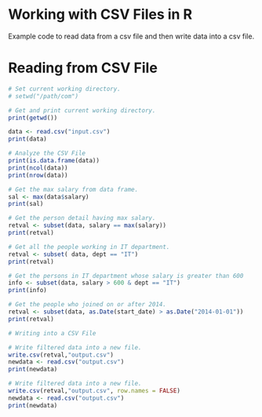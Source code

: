 # Working with CSV Files in R

Example code to read data from a csv file and then write data into a csv file.

# Reading from CSV File

```r

# Set current working directory.
# setwd("/path/com")

# Get and print current working directory.
print(getwd())

data <- read.csv("input.csv")
print(data)

# Analyze the CSV File
print(is.data.frame(data))
print(ncol(data))
print(nrow(data))

# Get the max salary from data frame.
sal <- max(data$salary)
print(sal)

# Get the person detail having max salary.
retval <- subset(data, salary == max(salary))
print(retval)

# Get all the people working in IT department.
retval <- subset( data, dept == "IT")
print(retval)

# Get the persons in IT department whose salary is greater than 600
info <- subset(data, salary > 600 & dept == "IT")
print(info)

# Get the people who joined on or after 2014.
retval <- subset(data, as.Date(start_date) > as.Date("2014-01-01"))
print(retval)

# Writing into a CSV File

# Write filtered data into a new file.
write.csv(retval,"output.csv")
newdata <- read.csv("output.csv")
print(newdata)

# Write filtered data into a new file.
write.csv(retval,"output.csv", row.names = FALSE)
newdata <- read.csv("output.csv")
print(newdata)

```
